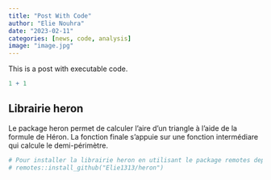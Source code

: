 ```yaml
---
title: "Post With Code"
author: "Elie Nouhra"
date: "2023-02-11"
categories: [news, code, analysis]
image: "image.jpg"
---
```


This is a post with executable code.

```r
1 + 1
```

## Librairie heron

Le package heron permet de calculer l'aire d'un triangle à l'aide de la formule de Héron. La fonction finale s'appuie sur une fonction intermédiare qui calcule le demi-périmètre.

```r
# Pour installer la librairie heron en utilisant le package remotes depuis github nous devons exécuter l'instruction suivante : 
# remotes::install_github("Elie1313/heron")
```
